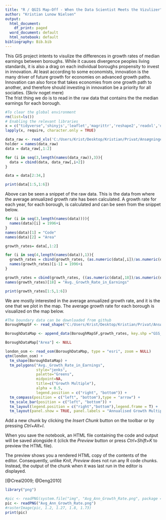 ```yaml
---
title: "R / QGIS Map-Off - When the Data Scientist Meets the Vizulizer"
author: "Kristian Lunow Nielsen"
output:
  html_document:
    df_print: paged
  word_document: default
  html_notebook: default
bibliography: Bib.bib
---
```

This GIS project intents to visulize the differences in growth rates of median earnings between boroughs. While it causes divergence peoples living standards, it is also a drag on each individual boroughs propensity to invest in innovation. At least according to some economists, innovation is the many driver of future growth for economies on advanced growth paths. Innovation can also force that takes economies from one growth path to another, and therefore should investing in innovation be a priority for all sociaties. (Skriv noget mere)  
The frist thing we do is to read in the raw data that contains the the median earnings for each borough.  
```r
#To clear the global environment
rm(list=ls())
# Enabling the relevant libraries
x = c("tidyverse",'shinyjs','leaflet','magrittr','reshape2','readxl','dplyr',"maptools","classInt","OpenStreetMap","tmap","RColorBrewer", "sp", "rgeos", "tmaptools","ggmap", "shinyjs","sf", "downloader", "rgdal", "geojsonio")
lapply(x, require, character.only = TRUE)

data_raw <- read_xls('C:/Users/Krist/Desktop/Kristian/Privat/Ansøgninger/Udveksling/University College London/Being there/Geographic Information Systems/First Assignment/income-of-tax-payers.xls')
holder = names(data_raw)
data = data_raw[,1:2]

for (i in seq(3,length(names(data_raw)),3)){
  data = cbind(data, data_raw[,i+2])
}

data = data[2:34,]
```

```r
print(data[1:5,1:6])
```

Above can be seen a snippet of the raw data. This is the data from where the average annualized growth rate has been calculated.
A growth rate for each year, for each borough, is calculated and can be seen from the snippet below.

```r
for (i in seq(3,length(names(data)))){
  names(data)[i] = 1996+i
}
names(data)[1] = "Code"
names(data)[2] = "Area"

growth_rates= data[,1:2]

for (i in seq(4,length(names(data)),1)){
  growth_rates = cbind(growth_rates, (as.numeric(data[,i])/as.numeric(data[,i-1])))
  names(growth_rates)[i-1] = 1996+i
}

growth_rates = cbind(growth_rates, ((as.numeric(data[,18])/as.numeric(data[,3]))^(1/16)))
names(growth_rates)[18] = "Avg._Growth_Rate_in_Earnings"
```

```r
print(growth_rates[1:5,1:6])
```

We are mostly interested in the average annualized growth rate, and it is the one that we plot in the map.
The average growth rate for each borough is visualized on the map below.

```r
#The boundary data can be downloaded from github
BoroughMapSF <- read_shape("C:/Users/Krist/Desktop/Kristian/Privat/Ansøgninger/Udveksling/University College London/Being there/Geographic Information Systems/GIS/Wk2/Boundary data/statistical-gis-boundaries-london/ESRI/London_Borough_Excluding_MHW.shp", as.sf = TRUE)

BoroughDataMap <- append_data(BoroughMapSF,growth_rates, key.shp ="GSS_CODE", key.data = "Code", ignore.duplicates = TRUE)

BoroughDataMap["Area"] <- NULL
```
```r
london_osm <- read_osm(BoroughDataMap, type = "esri", zoom = NULL)
qtm(london_osm) + 
  tm_shape(BoroughDataMap) + 
  tm_polygons("Avg._Growth_Rate_in_Earnings", 
              style="jenks",
              palette="Greens",
              midpoint=NA,
              title=c("Growth Multiple"),
              alpha = 0.5,
              legend.position = c("right", "bottom")) + 
  tm_compass(position = c("left", "bottom"),type = "arrow") + 
  tm_scale_bar(position = c("left", "bottom")) +
  tm_layout(legend.position = c("right","bottom"),legend.frame = T) +
  tm_layout(panel.show = TRUE, panel.labels = "Annualised Growth Multiple, Median Earnings, from 1999-2014", panel.label.size = 1.05)


```

Add a new chunk by clicking the *Insert Chunk* button on the toolbar or by pressing *Ctrl+Alt+I*.

When you save the notebook, an HTML file containing the code and output will be saved alongside it (click the *Preview* button or press *Ctrl+Shift+K* to preview the HTML file).

The preview shows you a rendered HTML copy of the contents of the editor. Consequently, unlike *Knit*, *Preview* does not run any R code chunks. Instead, the output of the chunk when it was last run in the editor is displayed.

[@Creal2009; @Deng2010]

```r
library("png")

#pic <- readPNG(system.file("img", "Avg_Ann_Growth_Rate.png", package = "png"))
pic <- readPNG("Avg_Ann_Growth_Rate.png")
#rasterImage(pic, 1.2, 1.27, 1.8, 1.73)
print(pic)
```
